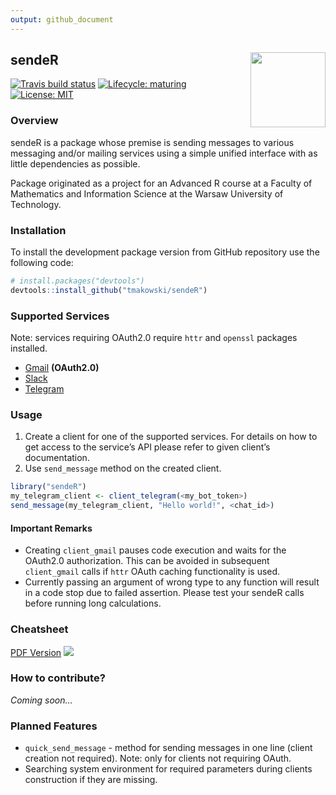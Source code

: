 ```yaml
---
output: github_document
---
```


<!-- README.md is generated from README.Rmd. Please edit that file -->


## sendeR <img src="logo.png" align="right" width="120" />
<!-- badges: start -->
  [![Travis build status](https://travis-ci.com/tmakowski/sendeR.svg?branch=master)](https://travis-ci.com/tmakowski/sendeR)
  [![Lifecycle: maturing](https://img.shields.io/badge/lifecycle-maturing-blue.svg)](https://www.tidyverse.org/lifecycle/#maturing)
  [![License: MIT](https://img.shields.io/badge/License-MIT-yellow.svg)](https://opensource.org/licenses/MIT)
<!-- badges: end -->


### Overview
sendeR is a package whose premise is sending messages to various messaging and/or mailing services using a simple unified interface with as little dependencies as possible.

Package originated as a project for an Advanced R course at a Faculty of Mathematics and Information Science at the Warsaw University of Technology.


### Installation
To install the development package version from GitHub repository use the following code:
```r
# install.packages("devtools")
devtools::install_github("tmakowski/sendeR")
```


### Supported Services
Note: services requiring OAuth2.0 require `httr` and `openssl` packages installed.

 - [Gmail](https://gmail.com) **(OAuth2.0)**
 - [Slack](https://slack.com)
 - [Telegram](https://telegram.org/)


### Usage
1. Create a client for one of the supported services. For details on how to get access to the service's API please refer to given client's documentation.
1. Use `send_message` method on the created client.

```r
library("sendeR")
my_telegram_client <- client_telegram(<my_bot_token>)
send_message(my_telegram_client, "Hello world!", <chat_id>)
```

#### Important Remarks
 - Creating `client_gmail` pauses code execution and waits for the OAuth2.0 authorization. This can be avoided in subsequent `client_gmail` calls if `httr` OAuth caching functionality is used.
 - Currently passing an argument of wrong type to any function will result in a code stop due to failed assertion. Please test your sendeR calls before running long calculations.


### Cheatsheet
[PDF Version](vignettes/cheatsheet/sendeR_cheatsheet.pdf)
![](vignettes/cheatsheet/sendeR_cheatsheet.png)


### How to contribute?
*Coming soon...*


### Planned Features
- `quick_send_message` - method for sending messages in one line (client creation not required). Note: only for clients not requiring OAuth.
- Searching system environment for required parameters during clients construction if they are missing.
